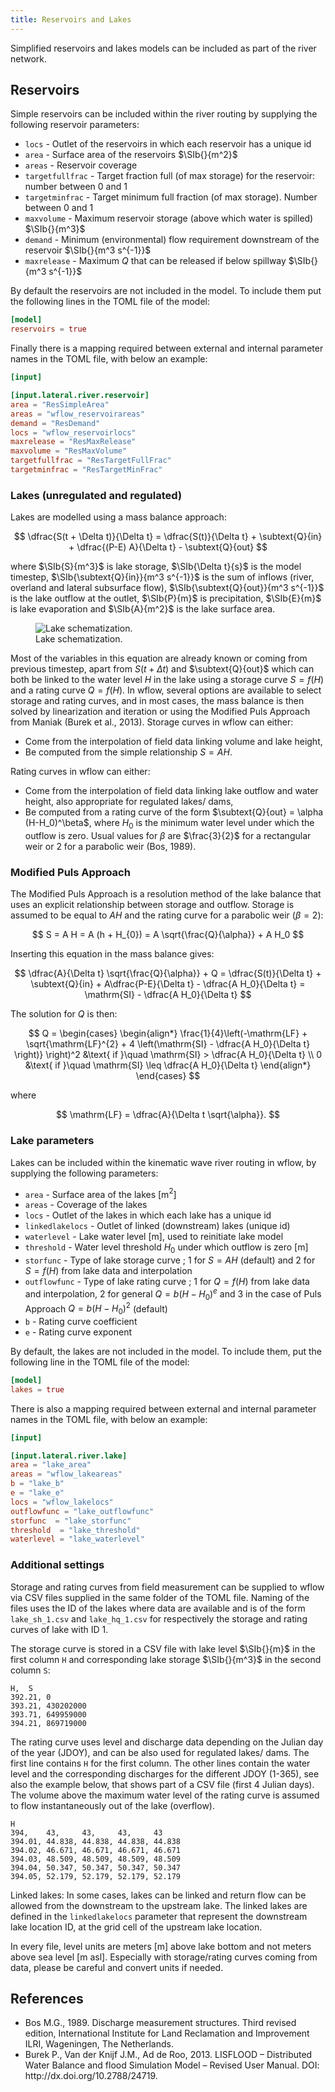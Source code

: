 ```yaml
---
title: Reservoirs and Lakes
---
```


Simplified reservoirs and lakes models can be included as part of the river network.

## Reservoirs
Simple reservoirs can be included within the river routing by supplying the following
reservoir parameters:

+ `locs` - Outlet of the reservoirs in which each reservoir has a unique id
+ `area` - Surface area of the reservoirs $\SIb{}{m^2}$
+ `areas` - Reservoir coverage
+ `targetfullfrac` - Target fraction full (of max storage) for the reservoir: number between
  0 and 1
+ `targetminfrac` - Target minimum full fraction (of max storage). Number between 0 and 1
+ `maxvolume` - Maximum reservoir storage (above which water is spilled) $\SIb{}{m^3}$
+ `demand` - Minimum (environmental) flow requirement downstream of the reservoir  $\SIb{}{m^3 s^{-1}}$
+ `maxrelease` - Maximum $Q$ that can be released if below spillway $\SIb{}{m^3 s^{-1}}$

By default the reservoirs are not included in the model. To include them put the following
lines in the TOML file of the model:

```toml
[model]
reservoirs = true
```
Finally there is a mapping required between external and internal parameter names in the
TOML file, with below an example:

```toml
[input]

[input.lateral.river.reservoir]
area = "ResSimpleArea"
areas = "wflow_reservoirareas"
demand = "ResDemand"
locs = "wflow_reservoirlocs"
maxrelease = "ResMaxRelease"
maxvolume = "ResMaxVolume"
targetfullfrac = "ResTargetFullFrac"
targetminfrac = "ResTargetMinFrac"
```
### Lakes (unregulated and regulated)
Lakes are modelled using a mass balance approach:

$$
    \dfrac{S(t + \Delta t)}{\Delta t} = \dfrac{S(t)}{\Delta t} + \subtext{Q}{in} + \dfrac{(P-E) A}{\Delta t} - \subtext{Q}{out}
$$

where $\SIb{S}{m^3}$ is lake storage, $\SIb{\Delta t}{s}$ is the model timestep, $\SIb{\subtext{Q}{in}}{m^3 s^{-1}}$ is
the sum of inflows (river, overland and lateral subsurface flow),
$\SIb{\subtext{Q}{out}}{m^3 s^{-1}}$ is the lake outflow at the outlet, $\SIb{P}{m}$ is precipitation, $\SIb{E}{m}$ is lake evaporation and $\SIb{A}{m^2}$ is the lake surface area.

![Lake schematization.](../../images/lake.png)

Most of the variables in this equation are already known or coming from previous timestep,
apart from $S(t+ \Delta t)$ and $\subtext{Q}{out}$ which can both be linked to the water level
$H$ in the lake using a storage curve $S = f(H)$ and a rating curve $Q = f(H)$. In
wflow, several options are available to select storage and rating curves, and in most cases,
the mass balance is then solved by linearization and iteration or using the Modified Puls
Approach from Maniak (Burek et al., 2013). Storage curves in wflow can either:

+ Come from the interpolation of field data linking volume and lake height,
+ Be computed from the simple relationship $S = A H$.

Rating curves in wflow can either:

+ Come from the interpolation of field data linking lake outflow and water height, also appropriate for regulated lakes/ dams,
+ Be computed from a rating curve of the form $\subtext{Q}{out} = \alpha (H-H_0)^\beta$,
  where $H_{0}$ is the minimum water level under which the outflow is zero. Usual values
  for $\beta$ are $\frac{3}{2}$ for a rectangular weir or $2$ for a parabolic weir (Bos, 1989).

### Modified Puls Approach
The Modified Puls Approach is a resolution method of the lake balance that uses an explicit
relationship between storage and outflow. Storage is assumed to be equal to $A H$ and the
rating curve for a parabolic weir ($\beta = 2$):

$$
    S = A H = A  (h + H_{0}) = A \sqrt{\frac{Q}{\alpha}} + A H_0
$$

Inserting this equation in the mass balance gives:

$$
    \dfrac{A}{\Delta t} \sqrt{\frac{Q}{\alpha}} + Q = \dfrac{S(t)}{\Delta t} + \subtext{Q}{in} +
    A\dfrac{P-E}{\Delta t} - \dfrac{A H_0}{\Delta t} = \mathrm{SI} - \dfrac{A H_0}{\Delta t}
$$

The solution for $Q$ is then:

$$
  Q = 
    \begin{cases}
      \begin{align*}
        \frac{1}{4}\left(-\mathrm{LF} + \sqrt{\mathrm{LF}^{2} + 4  \left(\mathrm{SI} - \dfrac{A H_0}{\Delta t} \right)}
        \right)^2 &\text{ if }\quad \mathrm{SI} > \dfrac{A H_0}{\Delta t} \\
        0 &\text{ if }\quad \mathrm{SI} \leq \dfrac{A H_0}{\Delta t}
      \end{align*}
    \end{cases}
$$

where

$$
 \mathrm{LF} = \dfrac{A}{\Delta t \sqrt{\alpha}}.
$$

### Lake parameters
Lakes can be included within the kinematic wave river routing in wflow, by supplying the
following parameters:

+ `area` - Surface area of the lakes [m$^2$]
+ `areas` - Coverage of the lakes
+ `locs` - Outlet of the lakes in which each lake has a unique id
+ `linkedlakelocs` - Outlet of linked (downstream) lakes (unique id)
+ `waterlevel` - Lake water level [m], used to reinitiate lake model
+ `threshold` - Water level threshold $H_{0}$ under which outflow is zero [m]
+ `storfunc` - Type of lake storage curve ; 1 for $S = AH$ (default) and 2 for $S =
  f(H)$ from lake data and interpolation
+ `outflowfunc` - Type of lake rating curve ; 1 for $Q = f(H)$ from lake data and
  interpolation, 2 for general $Q = b(H - H_{0})^{e}$ and 3 in the case of Puls Approach
  $Q = b(H - H_{0})^{2}$ (default)
+ `b` -  Rating curve coefficient
+ `e` - Rating curve exponent

By default, the lakes are not included in the model. To include them, put the following line
in the TOML file of the model:

```toml
[model]
lakes = true
```
There is also a mapping required between external and internal parameter names in the TOML
file, with below an example:

```toml
[input]

[input.lateral.river.lake]
area = "lake_area"
areas = "wflow_lakeareas"
b = "lake_b"
e = "lake_e"
locs = "wflow_lakelocs"
outflowfunc = "lake_outflowfunc"
storfunc  = "lake_storfunc"
threshold  = "lake_threshold"
waterlevel = "lake_waterlevel"
```

### Additional settings
Storage and rating curves from field measurement can be supplied to wflow via CSV files
supplied in the same folder of the TOML file. Naming of the files uses the ID of the lakes
where data are available and is of the form `lake_sh_1.csv` and `lake_hq_1.csv` for
respectively the storage and rating curves of lake with ID 1.

The storage curve is stored in a CSV file with lake level $\SIb{}{m}$ in the first column `H` and
corresponding lake storage $\SIb{}{m^3}$ in the second column `S`:

```
H,  S
392.21, 0
393.21, 430202000
393.71, 649959000
394.21, 869719000
```

The rating curve uses level and discharge data depending on the Julian day of the year
(JDOY), and can be also used for regulated lakes/ dams. The first line contains `H` for the
first column. The other lines contain the water level and the corresponding discharges for
the different JDOY (1-365), see also the example below, that shows part of a CSV file (first
4 Julian days). The volume above the maximum water level of the rating curve is assumed to
flow instantaneously out of the lake (overflow).

```
H
394,    43,     43,     43,     43
394.01, 44.838, 44.838, 44.838, 44.838
394.02, 46.671, 46.671, 46.671, 46.671
394.03, 48.509, 48.509, 48.509, 48.509
394.04, 50.347, 50.347, 50.347, 50.347
394.05, 52.179, 52.179, 52.179, 52.179
```
Linked lakes: In some cases, lakes can be linked and return flow can be allowed from the
downstream to the upstream lake. The linked lakes are defined in the `linkedlakelocs`
parameter that represent the downstream lake location ID, at the grid cell of the upstream
lake location.

::: {.callout-note}
  In every file, level units are meters [m] above lake bottom and not meters above sea
  level [m asl]. Especially with storage/rating curves coming from data, please be careful
  and convert units if needed.
:::

## References
+ Bos M.G., 1989. Discharge measurement structures. Third revised edition, International
  Institute for Land Reclamation and Improvement ILRI, Wageningen, The Netherlands.
+ Burek P., Van der Knijf J.M., Ad de Roo, 2013. LISFLOOD – Distributed Water Balance and
  flood Simulation Model – Revised User Manual. DOI: http://dx.doi.org/10.2788/24719.